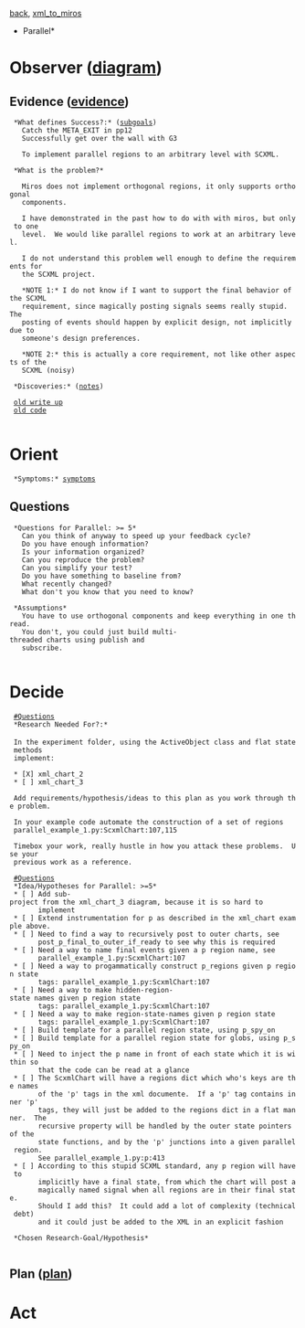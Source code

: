 [[subgoals.xml_to_miros|back]],  [[xml_to_miros]]
*Parallel*
= Observer ([[local:C:/Vim8.1/.vim/ooda.pdf|diagram]]) = 
== Evidence ([[evidence.parallel|evidence]]) ==

  *What defines Success?:* ([[subgoals.parallel|subgoals]])
    Catch the META_EXIT in pp12
    Successfully get over the wall with G3
    
    To implement parallel regions to an arbitrary level with SCXML.

  *What is the problem?*
  
    Miros does not implement orthogonal regions, it only supports orthogonal
    components.
    
    I have demonstrated in the past how to do with with miros, but only to one
    level.  We would like parallel regions to work at an arbitrary level.
    
    I do not understand this problem well enough to define the requirements for
    the SCXML project.
    
    *NOTE 1:* I do not know if I want to support the final behavior of the SCXML
    requirement, since magically posting signals seems really stupid.  The
    posting of events should happen by explicit design, not implicitly due to
    someone's design preferences.
    
    *NOTE 2:* this is actually a core requirement, not like other aspects of the
    SCXML (noisy)

  *Discoveries:* ([[notes.parallel|notes]])
  
  [[file:///C:/github/miros/docs/othogonalregions.html|old write up]]
  [[https://github.com/aleph2c/miros/blob/master/examples/xml_chart.py|old code]]
  
= Orient =
  *Symptoms:* [[symptoms.parallel|symptoms]]

== Questions ==
  *Questions for Parallel: >= 5*
    Can you think of anyway to speed up your feedback cycle?
    Do you have enough information?
    Is your information organized?
    Can you reproduce the problem?
    Can you simplify your test?
    Do you have something to baseline from?
    What recently changed?
    What don't you know that you need to know?
  
  *Assumptions*
    You have to use orthogonal components and keep everything in one thread.
    You don't, you could just build multi-threaded charts using publish and
    subscribe.
    
= Decide =
  [[#Questions]]
  *Research Needed For?:*
 
  In the experiment folder, using the ActiveObject class and flat state methods
  implement:

  * [X] xml_chart_2
  * [ ] xml_chart_3 
        
  Add requirements/hypothesis/ideas to this plan as you work through the problem.
  
  In your example code automate the construction of a set of regions
  parallel_example_1.py:ScxmlChart:107,115
  
  Timebox your work, really hustle in how you attack these problems.  Use your
  previous work as a reference.

  [[#Questions]]
  *Idea/Hypotheses for Parallel: >=5*
  * [ ] Add sub-project from the xml_chart_3 diagram, because it is so hard to
        implement 
  * [ ] Extend instrumentation for p as described in the xml_chart example above.
  * [ ] Need to find a way to recursively post to outer charts, see
        post_p_final_to_outer_if_ready to see why this is required
  * [ ] Need a way to name final events given a p region name, see
        parallel_example_1.py:ScxmlChart:107
  * [ ] Need a way to progammatically construct p_regions given p region state
        tags: parallel_example_1.py:ScxmlChart:107
  * [ ] Need a way to make hidden-region-state names given p region state
        tags: parallel_example_1.py:ScxmlChart:107
  * [ ] Need a way to make region-state-names given p region state
        tags: parallel_example_1.py:ScxmlChart:107
  * [ ] Build template for a parallel region state, using p_spy_on
  * [ ] Build template for a parallel region state for globs, using p_spy_on
  * [ ] Need to inject the p name in front of each state which it is within so
        that the code can be read at a glance
  * [ ] The ScxmlChart will have a regions dict which who's keys are the names
        of the 'p' tags in the xml documente.  If a 'p' tag contains inner 'p'
        tags, they will just be added to the regions dict in a flat manner.  The
        recursive property will be handled by the outer state pointers of the
        state functions, and by the 'p' junctions into a given parallel region.
        See parallel_example_1.py:p:413
  * [ ] According to this stupid SCXML standard, any p region will have to
        implicitly have a final state, from which the chart will post a
        magically named signal when all regions are in their final state.
        Should I add this?  It could add a lot of complexity (technical debt)
        and it could just be added to the XML in an explicit fashion

  *Chosen Research-Goal/Hypothesis*
    

== Plan ([[plan.parallel|plan]]) ==

= Act =
  

